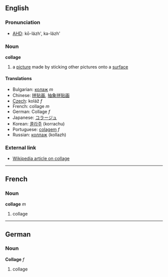==English==

===Pronunciation===
*[[w:AHD|AHD]]: kō-läzh', kə-läzh'

===Noun===
'''collage'''

# a [[picture]] made by sticking other pictures onto a [[surface]]

====Translations====
*Bulgarian: [[колаж]] ''m''
*Chinese: [[拼贴画]], [[抽象拼贴画]]
*[[Czech]]: koláž  ''f''
*French: collage ''m''
*German: Collage ''f''
*Japanese: [[コラージュ]]
*Korean: [[콜라주]] (korrachu)
*Portuguese: [[colagem]] ''f''
*Russian: [[коллаж]] (kollazh)

===External link===

*[[en:collage|Wikipedia article on collage]]

----

==French==

===Noun===
'''collage''' ''m''

# collage

----

==German==

===Noun===
'''Collage''' ''f''

# collage